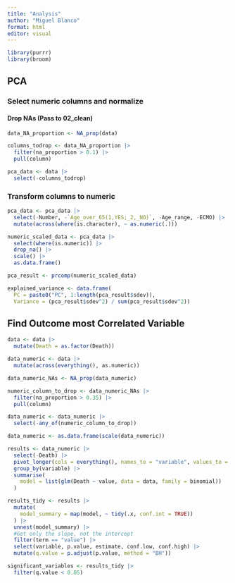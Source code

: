 ```yaml
---
title: "Analysis"
author: "Miguel Blanco"
format: html
editor: visual
---
```


```r
library(purrr)
library(broom)
```


## PCA

### Select numeric columns and normalize

#### Drop NAs (Pass to 02_clean)

```r
data_NA_proportion <- NA_prop(data)

columns_todrop <- data_NA_proportion |> 
  filter(na_proportion > 0.1) |> 
  pull(column)

pca_data <- data |> 
  select(-columns_todrop)
```

### Transform columns to numeric

```r
pca_data <- pca_data |> 
  select(-Number, -`Age_over_65(1,YES;_2,_NO)`, -Age_range, -ECMO) |> 
  mutate(across(where(is.character), ~ as.numeric(.)))

numeric_scaled_data <- pca_data |> 
  select(where(is.numeric)) |> 
  drop_na() |> 
  scale() |> 
  as.data.frame()
```

```r
pca_result <- prcomp(numeric_scaled_data)
```

```r
explained_variance <- data.frame(
  PC = paste0("PC", 1:length(pca_result$sdev)),
  Variance = (pca_result$sdev^2) / sum(pca_result$sdev^2))


```

## Find Outcome most Correlated Variable

```r
data <- data |> 
  mutate(Death = as.factor(Death))
```

```r
data_numeric <- data |> 
  mutate(across(everything(), as.numeric))
```

```r
data_numeric_NAs <- NA_prop(data_numeric)

numeric_column_to_drop <- data_numeric_NAs |> 
  filter(na_proportion > 0.35) |> 
  pull(column)

data_numeric <- data_numeric |> 
  select(-any_of(numeric_column_to_drop))

data_numeric <- as.data.frame(scale(data_numeric))
```

```r
results <- data_numeric |> 
  select(-Death) |>  
  pivot_longer(cols = everything(), names_to = "variable", values_to = "value") |> 
  group_by(variable) |> 
  summarise(
    model = list(glm(Death ~ value, data = data, family = binomial))
  )
```

```r
results_tidy <- results |> 
  mutate(
    model_summary = map(model, ~ tidy(.x, conf.int = TRUE))
  ) |> 
  unnest(model_summary) |>
  #Get only the slope, not the intercept
  filter(term == "value") |> 
  select(variable, p.value, estimate, conf.low, conf.high) |> 
  mutate(q.value = p.adjust(p.value, method = "BH"))
```

```r
significant_variables <- results_tidy |> 
  filter(q.value < 0.05)
  
```
